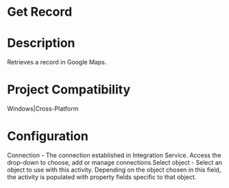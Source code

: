 ﻿# Get Record

# Description

Retrieves a record in Google Maps.

# Project Compatibility

Windows|Cross-Platform

# Configuration

Connection - The
                        connection established in Integration Service. Access the drop-down to
                        choose, add or manage connections.Select object - Select
                        an object to use with this activity. Depending on the object chosen in this
                        field, the activity is populated with property fields specific to that
                        object.
